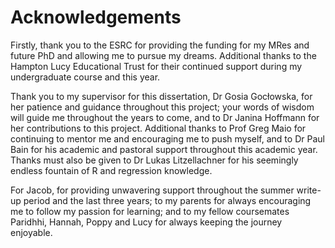 ```{=tex}
\null
\vspace{\fill}
\begin{center}
```
# Acknowledgements {.unlisted .unnumbered}

Firstly, thank you to the ESRC for providing the funding for my MRes and future PhD and allowing me to pursue my dreams. Additional thanks to the Hampton Lucy Educational Trust for their continued support during my undergraduate course and this year.

Thank you to my supervisor for this dissertation, Dr Gosia Gocłowska, for her patience and guidance throughout this project; your words of wisdom will guide me throughout the years to come, and to Dr Janina Hoffmann for her contributions to this project. Additional thanks to Prof Greg Maio for continuing to mentor me and encouraging me to push myself, and to Dr Paul Bain for his academic and pastoral support throughout this academic year. Thanks must also be given to Dr Lukas Litzellachner for his seemingly endless fountain of R and regression knowledge.

For Jacob, for providing unwavering support throughout the summer write-up period and the last three years; to my parents for always encouraging me to follow my passion for learning; and to my fellow coursemates Paridhhi, Hannah, Poppy and Lucy for always keeping the journey enjoyable.

```{=tex}
\end{center}
\vspace{\fill}
```